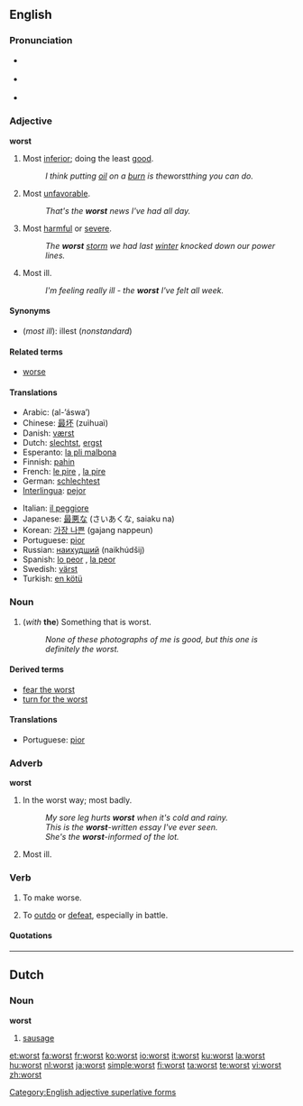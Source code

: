 ==English==

===Pronunciation===
* {{a|RP}} {{IPA|/wɜːst/}}
* {{a|US}} {{IPA|/wɝst/}}
* {{audio|en-us-worst.ogg|Audio (US)}}
*: {{rhymes|ɜː(r)st}}

===Adjective===
'''worst'''

# Most [[inferior]]; doing the least [[good]].
#: ''I think putting [[oil]] on a [[burn]] is the ''worst'' thing you can do.''
# Most [[unfavorable]].
#: ''That's the '''worst''' news I've had all day.''
# Most [[harmful]] or [[severe]].
#: ''The '''worst''' [[storm]] we had last [[winter]] knocked down our power lines.''
# Most ill.
#: ''I'm feeling really ill - the '''worst''' I've felt all week.''

====Synonyms====
* (''most ill''): illest (''nonstandard'')

====Related terms====
* [[worse]]

====Translations====
{{top}}
* Arabic: {{Arab|[[الاسوأ]]}} (al-’áswa’)
* Chinese: [[最坏]] (zuìhuaì)
* Danish: [[værst]]
* Dutch: [[slechtst]], [[ergst]]
* Esperanto: [[la pli malbona]]
* Finnish: [[pahin]]
* French: [[le pire]] {{m}}, [[la pire]] {{f}}
* German: [[schlechtest]]
* [[Interlingua]]: [[pejor]]
{{mid}}
* Italian: [[il peggiore]]
* Japanese: [[最悪な]] (さいあくな, saiaku na)
* Korean: [[가장 나쁜]] (gajang nappeun)
* Portuguese: [[pior]]
* Russian: [[наихудший]] (naikhúdšij)
* Spanish: [[lo peor]] {{m}}, [[la peor]] {{f}}
* Swedish: [[värst]]
* Turkish: [[en kötü]]
{{bottom}}

===Noun===
{{en-noun|-}}

# (''with'' '''the''') ­Something that is worst.
#: ''None of these photographs of me is good, but this one is definitely the worst.''

====Derived terms====
* [[fear the worst]]
* [[turn for the worst]]

====Translations====
{{top|}}
* Portuguese: [[pior]] {{m}}
{{mid}}
{{bottom}}

===Adverb===
'''worst'''

# In the worst way; most badly.
#: ''My sore leg hurts '''worst''' when it's cold and rainy.''
#: ''This is the '''worst'''-written essay I've ever seen.''
#: ''She's the '''worst'''-informed of the lot.''
# Most ill.

===Verb===
{{en-verb}}

# {{archaic}} To make worse.
# {{rare}} To [[outdo]] or [[defeat]], especially in battle.
====Quotations====
{{seeCites}}

[[Category:English adjective superlative forms]]

----

==Dutch==

===Noun===
'''worst'''

# [[sausage]]

[[et:worst]]
[[fa:worst]]
[[fr:worst]]
[[ko:worst]]
[[io:worst]]
[[it:worst]]
[[ku:worst]]
[[la:worst]]
[[hu:worst]]
[[nl:worst]]
[[ja:worst]]
[[simple:worst]]
[[fi:worst]]
[[ta:worst]]
[[te:worst]]
[[vi:worst]]
[[zh:worst]]
